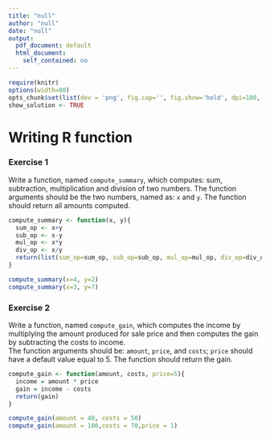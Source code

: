 ```yaml
---
title: "null"
author: "null"
date: "null"
output:
  pdf_document: default
  html_document:
    self_contained: no
---
```


```r
require(knitr) 
options(width=80)
opts_chunk$set(list(dev = 'png', fig.cap='', fig.show='hold', dpi=100, fig.width=3, fig.height=2.5, fig.pos='H!'))#, fig.path="figures/lm-"))
show_solution <- TRUE
```
 
# Writing R function

### Exercise 1

Write a function, named `compute_summary`, which computes: sum, subtraction, multiplication and division of two numbers. The function arguments should be the two numbers, named as: `x` and `y`. The function should return all amounts computed. 

```r
compute_summary <- function(x, y){
  sum_op <- x+y
  sub_op <- x-y
  mul_op <- x*y
  div_op <- x/y
  return(list(sum_op=sum_op, sub_op=sub_op, mul_op=mul_op, div_op=div_op))
}

compute_summary(x=4, y=2)
compute_summary(x=3, y=7)
```

### Exercise 2

Write a function, named `compute_gain`, which computes the income by multiplying the amount produced for sale price and then computes the gain by subtracting the costs to income.  
The function arguments should be: `amount`, `price`, and `costs`; `price` should have a default value equal to 5. The function should return the gain.

```r
compute_gain <- function(amount, costs, price=5){
  income = amount * price
  gain = income - costs
  return(gain)  
}

compute_gain(amount = 40, costs = 50)
compute_gain(amount = 100,costs = 70,price = 1)

```

